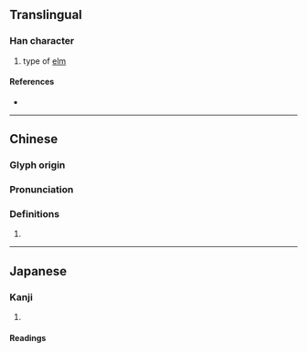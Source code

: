 {{also|欅|𣟱|榉}}
{{character info/new}}
==Translingual==

===Han character===
{{Han char|rn=75|rad=木|as=17|sn=21|four=47952|canj=DHCQ|ids=⿰木舉}}

# type of [[elm]]

====References====
* {{Han ref|kx=0562.101|hdz=21317.030|uh=6AF8|ud=27384|bh=F5D1|bd=62929}}

----

==Chinese==
{{zh-forms|s=榉|alt=欅,𣟱}}

===Glyph origin===
{{Han etym}}

===Pronunciation===
{{zh-pron
|m=jǔ
|c=geoi2
|mc=y
|oc=y
|ma=
|cat=n
}}

===Definitions===
{{zh-hanzi}}

# {{rfdef|lang=zh}}

----

==Japanese==

===Kanji===
{{ja-kanji|grade=|rs=字00}}

# {{alternative form of|lang=ja|欅}}

====Readings====
{{ja-readings
|goon= [[こ]] (ko)
|kanon=[[きょ]] (kyo)
|kun=[[けやき]] (keyaki)}}